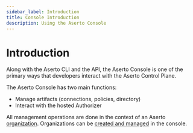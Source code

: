 ```yaml
---
sidebar_label: Introduction
title: Console Introduction
description: Using the Aserto Console
---
```


# Introduction

Along with the Aserto CLI and the API, the Aserto Console is one of the primary ways
that developers interact with the Aserto Control Plane.

The Aserto Console has two main functions:

- Manage artifacts (connections, policies, directory)
- Interact with the hosted Authorizer

All management operations are done in the context of an Aserto [organization](/docs/overview/organization). Organizations can be [created and managed](/docs/aserto-console/manage-organizations) in the console.
